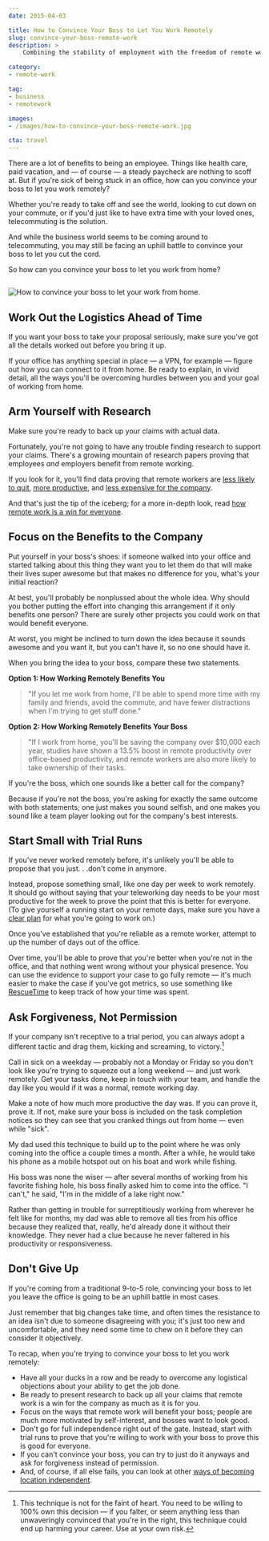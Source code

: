 ```yaml
---
date: 2015-04-03

title: How to Convince Your Boss to Let You Work Remotely
slug: convince-your-boss-remote-work
description: >
    Combining the stability of employment with the freedom of remote work is a dream for many workers. Here’s how to convince your boss to let you telecommute.

category:
- remote-work

tag:
- business
- remotework

images:
- /images/how-to-convince-your-boss-remote-work.jpg

cta: travel
---
```



There are a lot of benefits to being an employee. Things like health care, paid
vacation, and — of course — a steady paycheck are nothing to scoff at. But if
you're sick of being stuck in an office, how can you convince your boss to let
you work remotely?

Whether you're ready to take off and see the world, looking to cut down on your
commute, or if you'd just like to have extra time with your loved ones,
telecommuting is the solution.

And while the business world seems to be coming around to telecommuting, you may
still be facing an uphill battle to convince your boss to let you cut the cord.

So how can you convince your boss to let you work from home?

<Image>

  ![How to convince your boss to let your work from home.](images/how-to-convince-your-boss-remote-work.jpg)

</Image>

## Work Out the Logistics Ahead of Time

If you want your boss to take your proposal seriously, make sure you've got all
the details worked out before you bring it up.

If your office has anything special in place — a VPN, for example — figure out
how you can connect to it from home. Be ready to explain, in vivid detail, all
the ways you'll be overcoming hurdles between you and your goal of working from
home.

## Arm Yourself with Research

Make sure you're ready to back up your claims with actual data.

Fortunately, you're not going to have any trouble finding research to support
your claims. There's a growing mountain of research papers proving that
employees _and_ employers benefit from remote working.

If you look for it, you'll find data proving that remote workers are [less
likely to quit][1], [more productive][2], and [less expensive for the
company][3].

And that's just the tip of the iceberg; for a more in-depth look, read [how
remote work is a win for everyone][4].

## Focus on the Benefits to the Company

Put yourself in your boss's shoes: if someone walked into your office and
started talking about this thing they want you to let them do that will make
their lives super awesome but that makes no difference for you, what's your
initial reaction?

At best, you'll probably be nonplussed about the whole idea. Why should you
bother putting the effort into changing this arrangement if it only benefits one
person? There are surely other projects you could work on that would benefit
everyone.

At worst, you might be inclined to turn down the idea because it sounds awesome
and you want it, but you can't have it, so no one should have it.

When you bring the idea to your boss, compare these two statements.

**Option 1: How Working Remotely Benefits You**

> "If you let me work from home, I'll be able to spend more time with my family
> and friends, avoid the commute, and have fewer distractions when I'm trying to
> get stuff done."

**Option 2: How Working Remotely Benefits Your Boss**

> "If I work from home, you'll be saving the company over $10,000 each year,
> studies have shown a 13.5% boost in remote productivity over office-based
> productivity, and remote workers are also more likely to take ownership of
> their tasks.

If you're the boss, which one sounds like a better call for the company?

Because if you're not the boss, you're asking for exactly the same outcome with
both statements; one just makes you sound selfish, and one makes you sound like
a team player looking out for the company's best interests.

## Start Small with Trial Runs

If you've never worked remotely before, it's unlikely you'll be able to propose
that you just. . .don't come in anymore.

Instead, propose something small, like one day per week to work remotely. It
should go without saying that your teleworking day needs to be your most
productive for the week to prove the point that this is better for everyone. (To
give yourself a running start on your remote days, make sure you have a [clear
plan][5] for what you're going to work on.)

Once you've established that you're reliable as a remote worker, attempt to up
the number of days out of the office.

Over time, you'll be able to prove that you're better when you're not in the
office, and that nothing went wrong without your physical presence. You can use
the evidence to support your case to go fully remote — it's much easier to make
the case if you've got metrics, so use something like [RescueTime][6] to keep
track of how your time was spent.

## Ask Forgiveness, Not Permission

If your company isn't receptive to a trial period, you can always adopt a
different tactic and drag them, kicking and screaming, to
victory.[^faintofheart]

Call in sick on a weekday — probably not a Monday or Friday so you don't look
like you're trying to squeeze out a long weekend — and just work remotely. Get
your tasks done, keep in touch with your team, and handle the day like you would
if it was a normal, remote working day.

Make a note of how much more productive the day was. If you can prove it, prove
it. If not, make sure your boss is included on the task completion notices so
they can see that you cranked things out from home — even while "sick".

My dad used this technique to build up to the point where he was only coming
into the office a couple times a month. After a while, he would take his phone
as a mobile hotspot out on his boat and work while fishing.

His boss was none the wiser — after several months of working from his favorite
fishing hole, his boss finally asked him to come into the office. "I can't," he
said, "I'm in the middle of a lake right now."

Rather than getting in trouble for surreptitiously working from wherever he felt
like for months, my dad was able to remove all ties from his office because they
realized that, really, he'd already done it without their knowledge. They never
had a clue because he never faltered in his productivity or responsiveness.

## Don't Give Up

If you're coming from a traditional 9-to-5 role, convincing your boss to let you
leave the office is going to be an uphill battle in most cases.

Just remember that big changes take time, and often times the resistance to an
idea isn't due to someone disagreeing with you; it's just too new and
uncomfortable, and they need some time to chew on it before they can consider it
objectively.

To recap, when you're trying to convince your boss to let you work remotely:

* Have all your ducks in a row and be ready to overcome any logistical
  objections about your ability to get the job done.
* Be ready to present research to back up all your claims that remote work is a
  win for the company as much as it is for you.
* Focus on the ways that remote work will benefit your boss; people are much
  more motivated by self-interest, and bosses want to look good.
* Don't go for full independence right out of the gate. Instead, start with
  trial runs to prove that you're willing to work with your boss to prove this
  is good for everyone.
* If you can't convince your boss, you can try to just do it anyways and ask for
  forgiveness instead of permission.
* And, of course, if all else fails, you can look at other [ways of becoming
  location independent][7].

[^faintofheart]:
    This technique is not for the faint of heart. You need to be willing to 100% own this decision — if you falter, or seem anything less than unwaveringly convinced that you're in the right, this technique could end up harming your career. Use at your own risk.

[1]: http://www.ncbi.nlm.nih.gov/pubmed/18020794
[2]: https://hbr.org/2014/01/to-raise-productivity-let-more-employees-work-from-home
[3]: http://blog.sqwiggle.com/working-remotely-saves-money/
[4]: /remote-work-everyone-wins
[5]: /effective-project-planning
[6]: https://www.rescuetime.com/
[7]: /how-to-become-location-independent
